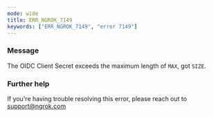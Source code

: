 ```yaml
---
mode: wide
title: ERR_NGROK_7149
keywords: ["ERR_NGROK_7149", "error 7149"]
---
```



### Message

The OIDC Client Secret exceeds the maximum length of `MAX`, got `SIZE`.

<ErrorDetails />

### Further help

If you're having trouble resolving this error, please reach out to [support@ngrok.com](mailto:support@ngrok.com?subject=Help%20with%20ERR_NGROK_7149)
